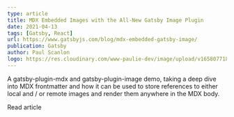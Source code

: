 ```yaml
---
type: article
title: MDX Embedded Images with the All-New Gatsby Image Plugin
date: 2021-04-13
tags: [Gatsby, React]
url: https://www.gatsbyjs.com/blog/mdx-embedded-gatsby-image/
publication: Gatsby
author: Paul Scanlon
logo: https://res.cloudinary.com/www-paulie-dev/image/upload/v1658077182/paulie.dev/Logos/gatsby-logo_dgbkjm.png
---
```


A gatsby-plugin-mdx and gatsby-plugin-image demo, taking a deep dive into MDX frontmatter and how it can be used to
store references to either local and / or remote images and render them anywhere in the MDX body.

<MarkdownCtaLink href="https://www.gatsbyjs.com/blog/mdx-embedded-gatsby-image/">Read article</MarkdownCtaLink>
